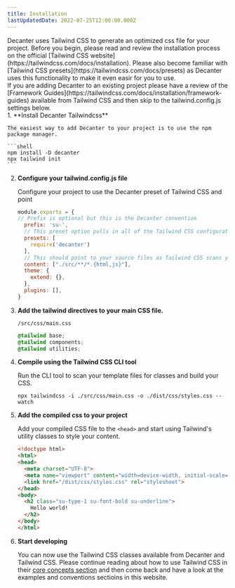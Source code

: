 ```yaml
---
title: Installation
lastUpdatedDate: 2022-07-25T12:00:00.000Z
---
```


<Section>
Decanter uses Tailwind CSS to generate an optimized css file for your project. Before you begin, please read and review the installation process on the official [Tailwind CSS website](https://tailwindcss.com/docs/installation). Please also become familiar with [Tailwind CSS presets](https://tailwindcss.com/docs/presets) as Decanter uses this functionality to make it even easir for you to use.
</Section>

<Section heading="Install the resources">
If you are adding Decanter to an existing project please have a review of the [Framework Guides](https://tailwindcss.com/docs/installation/framework-guides) available from Tailwind CSS and then skip to the tailwind.config.js settings below.

<div className="children:children:su-rs-mb-4">
1. **Install Decanter Tailwindcss**

    The easiest way to add Decanter to your project is to use the npm package manager.

    ```shell
    npm install -D decanter
    npx tailwind init
    ```

2. **Configure your tailwind.config.js file**

    Configure your project to use the Decanter preset of Tailwind CSS and point 

    ```js
    module.exports = {
    // Prefix is optional but this is the Decanter convention
      prefix: 'su-',
      // This preset option pulls in all of the Tailwind CSS configuration.
      presets: [
        require('decanter')
      ],
      // This should point to your source files as Tailwind CSS scans your files for the css classes you use.
      content: ["./src/**/*.{html,js}"],
      theme: {
        extend: {},
      },
      plugins: [],
    }
    ```


3. **Add the tailwind directives to your main CSS file.**

    `/src/css/main.css`

    ```css
    @tailwind base;
    @tailwind components;
    @tailwind utilities;
    ```

4. **Compile using the Tailwind CSS CLI tool**

    Run the CLI tool to scan your template files for classes and build your CSS.

    ```shell
    npx tailwindcss -i ./src/css/main.css -o ./dist/css/styles.css --watch
    ```

5. **Add the compiled css to your project**

    Add your compiled CSS file to the `<head>` and start using Tailwind's utility classes to style your content.

    ```html
    <!doctype html>
    <html>
    <head>
      <meta charset="UTF-8">
      <meta name="viewport" content="width=device-width, initial-scale=1.0">
      <link href="/dist/css/styles.css" rel="stylesheet">
    </head>
    <body>
      <h2 class="su-type-1 su-font-bold su-underline">
        Hello world!
      </h2>
    </body>
    </html>
    ```

6. **Start developing**

    You can now use the Tailwind CSS classes available from Decanter and Tailwind CSS. Please continue reading about how to use Tailwind CSS in their [core concepts section](https://tailwindcss.com/docs/utility-first) and then come back and have a look at the examples and conventions sectioins in this website.
</div>
</Section>
